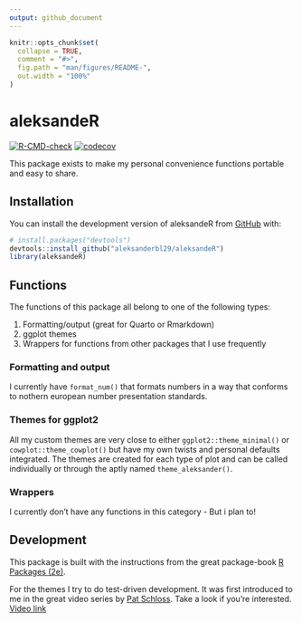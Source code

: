 ```yaml
---
output: github_document
---
```


<!-- README.md is generated from README.Rmd. Please edit that file -->

```r
knitr::opts_chunk$set(
  collapse = TRUE,
  comment = "#>",
  fig.path = "man/figures/README-",
  out.width = "100%"
)
```

# aleksandeR

<!-- badges: start -->
[![R-CMD-check](https://github.com/aleksanderbl29/aleksandeR/actions/workflows/R-CMD-check.yaml/badge.svg)](https://github.com/aleksanderbl29/aleksandeR/actions/workflows/R-CMD-check.yaml)
[![codecov](https://codecov.io/gh/aleksanderbl29/aleksandeR/graph/badge.svg?token=FIXGM13TQF)](https://codecov.io/gh/aleksanderbl29/aleksandeR)
<!-- badges: end -->

This package exists to make my personal convenience functions portable and easy to share.

## Installation

You can install the development version of aleksandeR from [GitHub](https://github.com/) with:

``` r
# install.packages("devtools")
devtools::install_github("aleksanderbl29/aleksandeR")
library(aleksandeR)
```

## Functions

The functions of this package all belong to one of the following types:

1. Formatting/output (great for Quarto or Rmarkdown)
2. ggplot themes
3. Wrappers for functions from other packages that I use frequently

### Formatting and output

I currently have `format_num()` that formats numbers in a way that conforms to nothern european number presentation standards.

### Themes for ggplot2

All my custom themes are very close to either `ggplot2::theme_minimal()` or `cowplot::theme_cowplot()` but have my own twists and personal defaults integrated. The themes are created for each type of plot and can be called individually or through the aptly named `theme_aleksander()`.

### Wrappers

I currently don't have any functions in this category - But i plan to!

## Development

This package is built with the instructions from the great package-book [R Packages (2e)](https://r-pkgs.org).

For the themes I try to do test-driven development. It was first introduced to me in the great video series by [Pat Schloss](https://www.schlosslab.org/labbies/schloss.html). Take a look if you're interested. [Video link](https://www.youtube.com/watch?v=TaNvqwMmHus)
